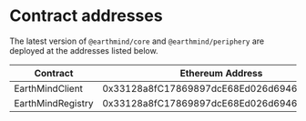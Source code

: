 # Contract addresses

The latest version of `@earthmind/core` and `@earthmind/periphery` are deployed at the addresses listed below. 

| Contract | Ethereum Address | Sepolia Address |
|----------|------------------|-----------------|
| EarthMindClient | 0x33128a8fC17869897dcE68Ed026d694621f6FDfD | 0x4752ba5DBc23f44D87826276BF6Fd6b1C372aD24 |
| EarthMindRegistry | 0x33128a8fC17869897dcE68Ed026d694621f6FDfD | 0x4752ba5DBc23f44D87826276BF6Fd6b1C372aD24 |
